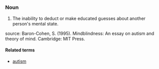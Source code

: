 =={{En}}==
===Noun===

#The inability to deduct or make educated guesses about another person's mental state.

source: Baron-Cohen, S. (1995). Mindblindness: An essay on autism and theory of mind. Cambridge: MIT Press.

====Related terms====
*[[autism]]